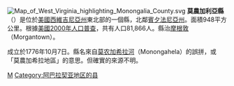 [[File:Map_of_West_Virginia_highlighting_Monongalia_County.svg|right]]
'''莫農加利亞縣'''（{{lang-en|Monongalia County}}）是位於[[美國|美國]][[西維吉尼亞州|西維吉尼亞州]]東北部的一個縣，北鄰[[賓夕法尼亞州|賓夕法尼亞州]]。面積948平方公里。根據[[美國2000年人口普查|美國2000年人口普查]]，共有人口81,866人。縣治[[摩根敦_(西維吉尼亞州)|摩根敦]]（Morgantown）。

成立於1776年10月7日。縣名來自[[莫农加希拉河|莫农加希拉河]]（Monongahela）的誤拼，或「莫農加希拉地區」的意思。但確實的來源不明。
{{WestVirginia-stub}}

[[Category:西弗吉尼亚州行政区划|M]]
[[Category:阿巴拉契亚地区的县|Category:阿巴拉契亚地区的县]]